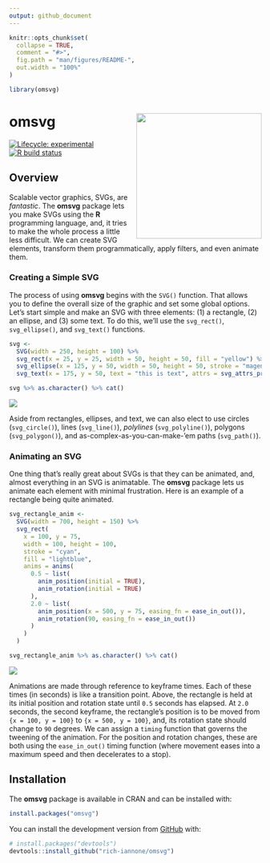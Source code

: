 ```yaml
---
output: github_document
---
```


<!-- README.md is generated from README.Rmd. Please edit that file -->

```r
knitr::opts_chunk$set(
  collapse = TRUE,
  comment = "#>",
  fig.path = "man/figures/README-",
  out.width = "100%"
)

library(omsvg)
```

# omsvg <img src="man/figures/logo.svg" align="right" height="250px" />

<!-- badges: start -->
[![Lifecycle: 
experimental](https://img.shields.io/badge/lifecycle-experimental-orange.svg)](https://www.tidyverse.org/lifecycle/#experimental)
[![R build 
status](https://github.com/rich-iannone/omsvg/workflows/R-CMD-check/badge.svg)](https://github.com/rich-iannone/omsvg/actions?workflow=R-CMD-check)
<!-- badges: end -->

## Overview

Scalable vector graphics, SVGs, are *fantastic*. The **omsvg** package lets you make SVGs using the **R** programming language, and, it tries to make the whole process a little less difficult. We can create SVG elements, transform them programmatically, apply filters, and even animate them.

### Creating a Simple SVG

The process of using **omsvg** begins with the `SVG()` function. That allows you to define the overall size of the graphic and set some global options. Let's start simple and make an SVG with three elements: (1) a rectangle, (2) an ellipse, and (3) some text. To do this, we'll use the `svg_rect()`, `svg_ellipse()`, and `svg_text()` functions.

```r
svg <- 
  SVG(width = 250, height = 100) %>%
  svg_rect(x = 25, y = 25, width = 50, height = 50, fill = "yellow") %>%
  svg_ellipse(x = 125, y = 50, width = 50, height = 50, stroke = "magenta") %>%
  svg_text(x = 175, y = 50, text = "this is text", attrs = svg_attrs_pres(font_family = "Helvetica"))
```

```r
svg %>% as.character() %>% cat()
```

<img src="man/figures/example_1.svg" align="center" />

Aside from rectangles, ellipses, and text, we can also elect to use circles (`svg_circle()`), lines (`svg_line()`), *polylines* (`svg_polyline()`), polygons (`svg_polygon()`), and as-complex-as-you-can-make-'em paths (`svg_path()`).

### Animating an SVG

One thing that's really great about SVGs is that they can be animated, and, almost everything in an SVG is animatable. The **omsvg** package lets us animate each element with minimal frustration. Here is an example of a rectangle being quite animated.

```r
svg_rectangle_anim <- 
  SVG(width = 700, height = 150) %>%
  svg_rect(
    x = 100, y = 75,
    width = 100, height = 100,
    stroke = "cyan",
    fill = "lightblue",
    anims = anims(
      0.5 ~ list(
        anim_position(initial = TRUE),
        anim_rotation(initial = TRUE)
      ),
      2.0 ~ list(
        anim_position(x = 500, y = 75, easing_fn = ease_in_out()),
        anim_rotation(90, easing_fn = ease_in_out())
      )
    )
  )
```

```r
svg_rectangle_anim %>% as.character() %>% cat()
```

<img src="man/figures/example_2.svg" align="center" />

Animations are made through reference to keyframe times. Each of these times (in seconds) is like a transition point. Above, the rectangle is held at its initial position and rotation state until `0.5` seconds has elapsed. At `2.0` seconds, the second keyframe, the rectangle's position is to be moved from `{x = 100, y = 100}` to `{x = 500, y = 100}`, and, its rotation state should change to `90` degrees. We can assign a `timing` function that governs the tweening of the animation. For the position and rotation changes, these are both using the `ease_in_out()` timing function (where movement eases into a maximum speed and then decelerates to a stop).

## Installation

The **omsvg** package is available in CRAN and can be installed with:

```r
install.packages("omsvg")
```

You can install the development version from [GitHub](https://github.com/) with:

```r
# install.packages("devtools")
devtools::install_github("rich-iannone/omsvg")
```
